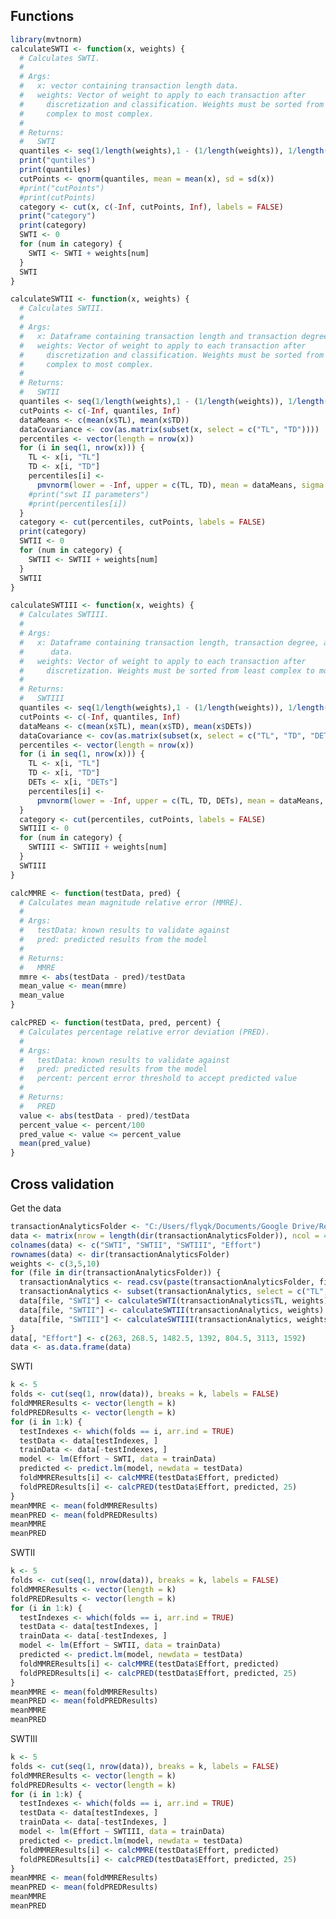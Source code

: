 ## Functions
```r
library(mvtnorm)
calculateSWTI <- function(x, weights) {
  # Calculates SWTI.
  #
  # Args:
  #   x: vector containing transaction length data.
  #   weights: Vector of weight to apply to each transaction after 
  #     discretization and classification. Weights must be sorted from least 
  #     complex to most complex.
  #
  # Returns: 
  #   SWTI
  quantiles <- seq(1/length(weights),1 - (1/length(weights)), 1/length(weights))
  print("quntiles")
  print(quantiles)
  cutPoints <- qnorm(quantiles, mean = mean(x), sd = sd(x))
  #print("cutPoints")
  #print(cutPoints)
  category <- cut(x, c(-Inf, cutPoints, Inf), labels = FALSE)
  print("category")
  print(category)
  SWTI <- 0
  for (num in category) {
    SWTI <- SWTI + weights[num]
  }
  SWTI
}

calculateSWTII <- function(x, weights) {
  # Calculates SWTII.
  #
  # Args:
  #   x: Dataframe containing transaction length and transaction degree data.
  #   weights: Vector of weight to apply to each transaction after 
  #     discretization and classification. Weights must be sorted from least 
  #     complex to most complex.
  #
  # Returns: 
  #   SWTII
  quantiles <- seq(1/length(weights),1 - (1/length(weights)), 1/length(weights))
  cutPoints <- c(-Inf, quantiles, Inf)
  dataMeans <- c(mean(x$TL), mean(x$TD))
  dataCovariance <- cov(as.matrix(subset(x, select = c("TL", "TD"))))
  percentiles <- vector(length = nrow(x))
  for (i in seq(1, nrow(x))) {
    TL <- x[i, "TL"]
    TD <- x[i, "TD"]
    percentiles[i] <- 
      pmvnorm(lower = -Inf, upper = c(TL, TD), mean = dataMeans, sigma = dataCovariance)
    #print("swt II parameters")
    #print(percentiles[i])
  }
  category <- cut(percentiles, cutPoints, labels = FALSE)
  print(category)
  SWTII <- 0
  for (num in category) {
    SWTII <- SWTII + weights[num]
  }
  SWTII
}

calculateSWTIII <- function(x, weights) {
  # Calculates SWTIII.
  #
  # Args:
  #   x: Dataframe containing transaction length, transaction degree, and DET 
  #      data.
  #   weights: Vector of weight to apply to each transaction after 
  #     discretization. Weights must be sorted from least complex to most complex.
  #
  # Returns: 
  #   SWTIII
  quantiles <- seq(1/length(weights),1 - (1/length(weights)), 1/length(weights))
  cutPoints <- c(-Inf, quantiles, Inf)
  dataMeans <- c(mean(x$TL), mean(x$TD), mean(x$DETs))
  dataCovariance <- cov(as.matrix(subset(x, select = c("TL", "TD", "DETs"))))
  percentiles <- vector(length = nrow(x))
  for (i in seq(1, nrow(x))) {
    TL <- x[i, "TL"]
    TD <- x[i, "TD"]
    DETs <- x[i, "DETs"]
    percentiles[i] <- 
      pmvnorm(lower = -Inf, upper = c(TL, TD, DETs), mean = dataMeans, sigma = dataCovariance)
  }
  category <- cut(percentiles, cutPoints, labels = FALSE)
  SWTIII <- 0
  for (num in category) {
    SWTIII <- SWTIII + weights[num]
  }
  SWTIII
}

calcMMRE <- function(testData, pred) {
  # Calculates mean magnitude relative error (MMRE).
  #
  # Args:
  #   testData: known results to validate against
  #   pred: predicted results from the model
  #
  # Returns:
  #   MMRE
  mmre <- abs(testData - pred)/testData
  mean_value <- mean(mmre)
  mean_value
}

calcPRED <- function(testData, pred, percent) {
  # Calculates percentage relative error deviation (PRED).
  #
  # Args:
  #   testData: known results to validate against
  #   pred: predicted results from the model
  #   percent: percent error threshold to accept predicted value
  #
  # Returns:
  #   PRED
  value <- abs(testData - pred)/testData
  percent_value <- percent/100
  pred_value <- value <= percent_value
  mean(pred_value)
}
```
## Cross validation
Get the data
```r
transactionAnalyticsFolder <- "C:/Users/flyqk/Documents/Google Drive/ResearchSpace/Research Projects/UMLx/data/FeatureSelection/Transaction Data"
data <- matrix(nrow = length(dir(transactionAnalyticsFolder)), ncol = 4)
colnames(data) <- c("SWTI", "SWTII", "SWTIII", "Effort")
rownames(data) <- dir(transactionAnalyticsFolder)
weights <- c(3,5,10)
for (file in dir(transactionAnalyticsFolder)) {
  transactionAnalytics <- read.csv(paste(transactionAnalyticsFolder, file, sep="/"))
  transactionAnalytics <- subset(transactionAnalytics, select = c("TL", "TD", "DETs"))
  data[file, "SWTI"] <- calculateSWTI(transactionAnalytics$TL, weights)
  data[file, "SWTII"] <- calculateSWTII(transactionAnalytics, weights)
  data[file, "SWTIII"] <- calculateSWTIII(transactionAnalytics, weights)
}
data[, "Effort"] <- c(263, 268.5, 1482.5, 1392, 804.5, 3113, 1592)
data <- as.data.frame(data)
```
SWTI
```r
k <- 5
folds <- cut(seq(1, nrow(data)), breaks = k, labels = FALSE)
foldMMREResults <- vector(length = k)
foldPREDResults <- vector(length = k)
for (i in 1:k) {
  testIndexes <- which(folds == i, arr.ind = TRUE)
  testData <- data[testIndexes, ]
  trainData <- data[-testIndexes, ]
  model <- lm(Effort ~ SWTI, data = trainData)
  predicted <- predict.lm(model, newdata = testData)
  foldMMREResults[i] <- calcMMRE(testData$Effort, predicted)
  foldPREDResults[i] <- calcPRED(testData$Effort, predicted, 25)
}
meanMMRE <- mean(foldMMREResults)
meanPRED <- mean(foldPREDResults)
meanMMRE
meanPRED
```
SWTII
```r
k <- 5
folds <- cut(seq(1, nrow(data)), breaks = k, labels = FALSE)
foldMMREResults <- vector(length = k)
foldPREDResults <- vector(length = k)
for (i in 1:k) {
  testIndexes <- which(folds == i, arr.ind = TRUE)
  testData <- data[testIndexes, ]
  trainData <- data[-testIndexes, ]
  model <- lm(Effort ~ SWTII, data = trainData)
  predicted <- predict.lm(model, newdata = testData)
  foldMMREResults[i] <- calcMMRE(testData$Effort, predicted)
  foldPREDResults[i] <- calcPRED(testData$Effort, predicted, 25)
}
meanMMRE <- mean(foldMMREResults)
meanPRED <- mean(foldPREDResults)
meanMMRE
meanPRED
```
SWTIII
```r
k <- 5
folds <- cut(seq(1, nrow(data)), breaks = k, labels = FALSE)
foldMMREResults <- vector(length = k)
foldPREDResults <- vector(length = k)
for (i in 1:k) {
  testIndexes <- which(folds == i, arr.ind = TRUE)
  testData <- data[testIndexes, ]
  trainData <- data[-testIndexes, ]
  model <- lm(Effort ~ SWTIII, data = trainData)
  predicted <- predict.lm(model, newdata = testData)
  foldMMREResults[i] <- calcMMRE(testData$Effort, predicted)
  foldPREDResults[i] <- calcPRED(testData$Effort, predicted, 25)
}
meanMMRE <- mean(foldMMREResults)
meanPRED <- mean(foldPREDResults)
meanMMRE
meanPRED
```